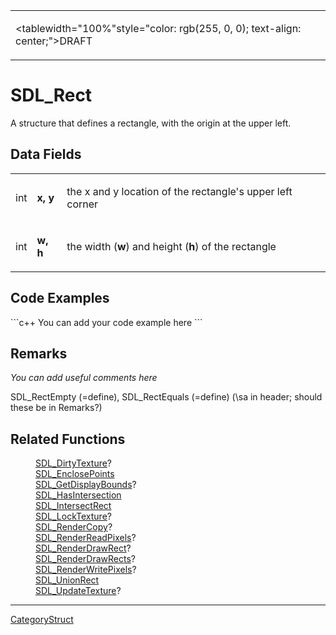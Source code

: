 <!-- pragma section-numbers off -->
<!-- pragma disable-camelcase -->
{|
|<tablewidth="100%"style="color: rgb(255, 0, 0); text-align: center;">DRAFT
|}

= SDL_Rect =
A structure that defines a rectangle, with the origin at the upper left.


== Data Fields ==
{|
|int
|'''x, y'''
|the x and y location of the rectangle's upper left corner
|-
|int
|'''w, h'''
|the width ('''w''') and height ('''h''') of the rectangle
|}

== Code Examples ==
```c++
You can add your code example here
```

== Remarks ==
''You can add useful comments here''

SDL_Rect<code></code>Empty (=define), SDL_Rect<code></code>Equals (=define) (\sa in header; should these be in Remarks?)

== Related Functions ==
:[[SDL_DirtyTexture]]?
:[[SDL_EnclosePoints]]
:[[SDL_GetDisplayBounds]]?
:[[SDL_HasIntersection]]
:[[SDL_IntersectRect]]
:[[SDL_LockTexture]]?
:[[SDL_RenderCopy]]?
:[[SDL_RenderReadPixels]]?
:[[SDL_RenderDrawRect]]?
:[[SDL_RenderDrawRects]]?
:[[SDL_RenderWritePixels]]?
:[[SDL_UnionRect]]
:[[SDL_UpdateTexture]]?

----
[[CategoryStruct]]
